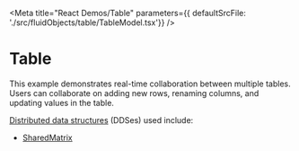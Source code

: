 
<Meta title="React Demos/Table" parameters={{ defaultSrcFile: './src/fluidObjects/table/TableModel.tsx'}} />

# Table

This example demonstrates real-time collaboration between multiple tables. Users can collaborate on adding new rows, 
renaming columns, and updating values in the table.

<a href="https://agreeable-hill-0eeff5b10.azurestaticapps.net/docs/concepts/dds/" target="_blank">Distributed data structures</a> (DDSes) used include:

* <a href="https://agreeable-hill-0eeff5b10.azurestaticapps.net/apis/matrix/sharedmatrix/" target="_blank">SharedMatrix</a>


<Story name="Demo">
  <FluidLoader factory={TableContainerFactory} title={FluidTable.FluidObjectName}></FluidLoader>
</Story>
